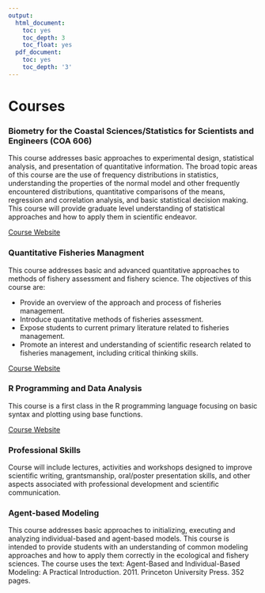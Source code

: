 ---
output:
  html_document:
    toc: yes
    toc_depth: 3
    toc_float: yes
  pdf_document:
    toc: yes
    toc_depth: '3'
---
# Courses

###  Biometry for the Coastal Sciences/Statistics for Scientists and Engineers (COA 606)

This course addresses basic approaches to experimental design, statistical analysis, and presentation of quantitative information. The broad topic areas of this course are the use of frequency distributions in statistics, understanding the properties of the normal model and other frequently encountered distributions, quantitative comparisons of the means, regression and correlation analysis, and basic statistical decision making. This course will provide graduate level understanding of statistical approaches and how to apply them in scientific endeavor.  

[Course Website](https://rtleaf.github.io/coa-606-statistics-for-scientists-and-engineers/)

###  Quantitative Fisheries Managment

This course addresses basic and advanced quantitative approaches to methods of fishery assessment and fishery science. The objectives of this course are:  

   * Provide an overview of the approach and process of fisheries management.  
   * Introduce quantitative methods of fisheries assessment. 
   * Expose students to current primary literature related to fisheries management. 
   * Promote an interest and understanding of scientific research related to fisheries management, including critical thinking skills.

[Course Website](https://rtleaf.github.io/Quantitative-Fishery/)   
   
###  R Programming and Data Analysis

This course is a first class in the R programming language focusing on basic syntax and plotting using base functions.

[Course Website](https://rtleaf.github.io/Data-Analysis-in-R/)

###  Professional Skills

Course will include lectures, activities and workshops designed to improve scientific writing, grantsmanship, oral/poster presentation skills, and other aspects associated with professional development and scientific communication.

###  Agent-based Modeling

This course addresses basic approaches to initializing, executing and analyzing individual-based and agent-based models. This course is intended to provide students with an understanding of common modeling approaches and how to apply them correctly in the ecological and fishery sciences. The course uses the text: Agent-Based and Individual-Based Modeling: A Practical Introduction. 2011. Princeton University Press. 352 pages.
